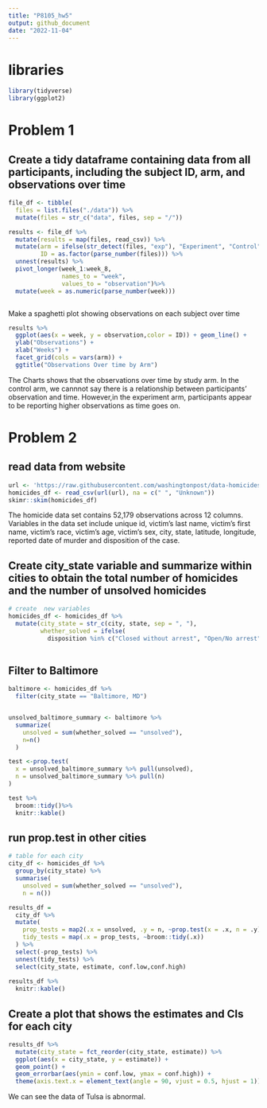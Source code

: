 ```yaml
---
title: "P8105_hw5"
output: github_document
date: "2022-11-04"
---
```

# libraries
```r
library(tidyverse)
library(ggplot2)
```

# Problem 1
## Create a tidy dataframe containing data from all participants, including the subject ID, arm, and observations over time
```r
file_df <- tibble(
  files = list.files("./data")) %>%
  mutate(files = str_c("data", files, sep = "/"))

results <- file_df %>%
  mutate(results = map(files, read_csv)) %>%
  mutate(arm = ifelse(str_detect(files, "exp"), "Experiment", "Control"),
         ID = as.factor(parse_number(files))) %>%
  unnest(results) %>%
  pivot_longer(week_1:week_8,
               names_to = "week",
               values_to = "observation")%>%
  mutate(week = as.numeric(parse_number(week))) 



```

 
Make a spaghetti plot showing observations on each subject over time
```r
results %>%
  ggplot(aes(x = week, y = observation,color = ID)) + geom_line() +
  ylab("Observations") +
  xlab("Weeks") +
  facet_grid(cols = vars(arm)) +
  ggtitle("Observations Over time by Arm")
```

The Charts shows that the observations over time by study arm. In the control arm, we cannnot say there is a relationship between participants' observation and time. However,in the experiment arm, participants appear to be reporting higher observations as time goes on.

 
# Problem 2
## read data from website
```r
url <- 'https://raw.githubusercontent.com/washingtonpost/data-homicides/master/homicide-data.csv'
homicides_df <- read_csv(url(url), na = c(" ", "Unknown"))
skimr::skim(homicides_df)
```

The homicide data set contains 52,179 observations across 12 columns. Variables in the data set include unique id,  victim's last name, victim's first name, victim's race, victim's age, victim's sex, city, state, latitude, longitude, reported date of murder and disposition of the case.


## Create city_state variable and summarize within cities to obtain the total number of homicides and the number of unsolved homicides
```r
# create  new variables
homicides_df <- homicides_df %>% 
  mutate(city_state = str_c(city, state, sep = ", "),
         whether_solved = ifelse(
           disposition %in% c("Closed without arrest", "Open/No arrest"), "unsolved", "solved"))
 
```

## Filter to Baltimore
```r
baltimore <- homicides_df %>%
  filter(city_state == "Baltimore, MD")


unsolved_baltimore_summary <- baltimore %>%
  summarize(
    unsolved = sum(whether_solved == "unsolved"),
    n=n()
  )

test <-prop.test(
  x = unsolved_baltimore_summary %>% pull(unsolved),
  n = unsolved_baltimore_summary %>% pull(n)
)

test %>%
  broom::tidy()%>%
  knitr::kable()
```
## run prop.test in other cities
```r
# table for each city
city_df <- homicides_df %>%
  group_by(city_state) %>%
  summarise(
    unsolved = sum(whether_solved == "unsolved"),
    n = n()) 

results_df = 
  city_df %>% 
  mutate(
    prop_tests = map2(.x = unsolved, .y = n, ~prop.test(x = .x, n = .y)),
    tidy_tests = map(.x = prop_tests, ~broom::tidy(.x))
  ) %>% 
  select(-prop_tests) %>% 
  unnest(tidy_tests) %>% 
  select(city_state, estimate, conf.low,conf.high) 
  
results_df %>%
  knitr::kable()
```
## Create a plot that shows the estimates and CIs for each city 
```r
results_df %>% 
  mutate(city_state = fct_reorder(city_state, estimate)) %>% 
  ggplot(aes(x = city_state, y = estimate)) +
  geom_point() + 
  geom_errorbar(aes(ymin = conf.low, ymax = conf.high)) +
  theme(axis.text.x = element_text(angle = 90, vjust = 0.5, hjust = 1))
```

We can see the data of Tulsa is abnormal.


 